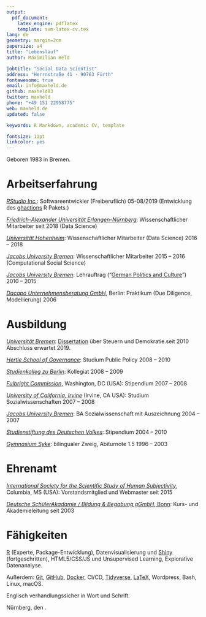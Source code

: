 ```yaml
---
output: 
  pdf_document:
    latex_engine: pdflatex
    template: svm-latex-cv.tex
lang: de
geometry: margin=2cm
papersize: a4
title: "Lebenslauf"
author: Maximilian Held

jobtitle: "Social Data Scientist"
address: "Herrnstraße 41 · 90763 Fürth"
fontawesome: true
email: info@maxheld.de
github: maxheld83
twitter: maxheld
phone: "+49 151 22958775"
web: maxheld.de
updated: false

keywords: R Markdown, academic CV, template

fontsize: 11pt
linkcolor: yes
---
```


Geboren 1983 in Bremen.


# Arbeitserfahrung

[*RStudio Inc.*](https://www.rstudio.com/): Softwareentwickler (Freiberuflich) \hfill 05-08/2019
\newline
(Entwicklung des [ghactions](https://r-lib.github.io/ghactions/) R Pakets.)

[*Friedrich-Alexander Universität Erlangen-Nürnberg*](https://www.fau.de): Wissenschaftlicher Mitarbeiter \hfill seit 2018
\newline
(Data Science)

[*Universität Hohenheim*](https://www.uni-hohenheim.de): Wissenschaftlicher Mitarbeiter (Data Science) \hfill 2016 -- 2018

[*Jacobs University Bremen*](https://www.jacobs-university.de): Wissenschaftlicher Mitarbeiter \hfill 2015 -- 2016
\newline (Computational Social Science)

<!-- [*Universität Hamburg*](https://www.uni-hamburg.de): Lehrauftrag ("[Progressive Taxation and Deliberative Democracy](https://www.maxheld.de/give-n-take/)") \hfill 2014 -->

[*Jacobs University Bremen*](https://www.jacobs-university.de): Lehrauftrag ("[German Politics and Culture](http://www.maxheld.de/gpc/)") \hfill 2010 -- 2015

[*Dacapo Unternehmensberatung GmbH*](http://dacapo2.com/), Berlin: Praktikum (Due Diligence, Modellierung) \hfill 2006


# Ausbildung

[*Universität Bremen*](https://www.bigsss-bremen.de): [Dissertation](https://www.maxheld.de/schumpermas) über Steuern und Demokratie.\hfill seit 2010 
\newline Abschluss erwartet 2019. 

[*Hertie School of Governance*](https://www.hertie-school.org):  Studium Public Policy \hfill 2008 -- 2010

[*Studienkolleg zu Berlin*](http://studienkolleg-zu-berlin.de): Kollegiat \hfill 2008 -- 2009

[*Fulbright Commission*](https://eca.state.gov/fulbright), Washington, DC (USA): Stipendium \hfill 2007 -- 2008

[*University of California, Irvine*](https://www.uci.edu) (Irvine, CA USA): Studium Sozialwissenschaften \hfill 2007 -- 2008

[*Jacobs University Bremen*](https://www.jacobs-university.de): BA Sozialwissenschaft mit Auszeichnung \hfill 2004 -- 2007

[*Studienstiftung des Deutschen Volkes*](https://www.studienstiftung.de/): Stipendium \hfill 2004 -- 2010

[*Gymnasium Syke*](http://gymnasium-syke.de): bilingualer Zweig, Abiturnote 1.5 \hfill 1996 -- 2003


# Ehrenamt

[*International Society for the Scientific Study of Human Subjectivity* ](https://qmethod.org), Columbia, MS (USA):\newline
Vorstandsmitglied und Webmaster \hfill seit 2015

[*Deutsche SchülerAkadamie / Bildung & Begabung gGmbH*, Bonn](https://www.deutsche-schuelerakademie.de):\newline
Kurs- und Akademieleitung \hfill seit 2003


# Fähigkeiten

[R](http://r-project.org) (Experte, Package-Entwicklung), Datenvisualisierung und [Shiny](http://shiny.rstudio.com) (fortgeschritten), HTML5/CSS/JS und Unsupervised Learning, Explorative Datenanalyse.

Außerdem: [Git](https://git-scm.com), [GitHub](https://github.com), [Docker](https://www.docker.com), CI/CD, [Tidyverse](https://www.tidyverse.org), [LaTeX](http://latex-project.org), Wordpress, Bash, Linux, macOS.

Englisch verhandlungssicher in Wort und Schrift.

\vspace*{5mm}

Nürnberg, den \today.
